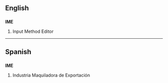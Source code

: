==English==
{{wikipedia|Input method editor}}

==={{initialism}}===
'''IME'''

# Input Method Editor

----

==Spanish==

==={{initialism|es}}===
'''IME'''

# Industria Maquiladora de Exportación